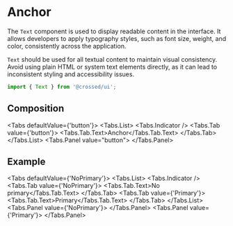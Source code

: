 
<Meta of={AnchorStories} />

# Anchor

The `Text` component is used to display readable content in the interface.
It allows developers to apply typography styles, such as font size, weight, and color, consistently across the application.

`Text` should be used for all textual content to maintain visual consistency. Avoid using plain HTML or system text elements directly, as it can lead to inconsistent styling and accessibility issues.

```jsx
import { Text } from '@crossed/ui';
```

<Canvas of={AnchorStories.Primary} />

## Composition

<Tabs defaultValue={'button'}>
  <Tabs.List>
    <Tabs.Indicator />
    <Tabs.Tab value={'button'}>
      <Tabs.Tab.Text>Anchor</Tabs.Tab.Text>
    </Tabs.Tab>
  </Tabs.List>
  <Tabs.Panel value="button">
    <ExtendText />
    <ArgTypes of={AnchorStories.default.component} />
  </Tabs.Panel>
</Tabs>

## Example

<Tabs defaultValue={'NoPrimary'}>
  <Tabs.List>
    <Tabs.Indicator />
    <Tabs.Tab value={'NoPrimary'}>
      <Tabs.Tab.Text>No primary</Tabs.Tab.Text>
    </Tabs.Tab>
    <Tabs.Tab value={'Primary'}>
      <Tabs.Tab.Text>Primary</Tabs.Tab.Text>
    </Tabs.Tab>
  </Tabs.List>
  <Tabs.Panel value={'NoPrimary'}>
    <Canvas of={AnchorStories.NoPrimary} />
  </Tabs.Panel>
  <Tabs.Panel value={'Primary'}>
    <Canvas of={AnchorStories.Primary} />
  </Tabs.Panel>
</Tabs>
